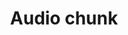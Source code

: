 ---
title: Audio chunk
description: Payload definition for sending an audio chunk in JSON format. You can also send it as binary directly.
---